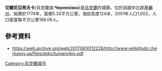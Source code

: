 {{no footnotes|time=2015-09-15T01:59:27+00:00}}
{{coord|50|13|4|N|31|55|45|E|scale:30000|display=title}}

'''切爾尼亞希夫卡'''(烏克蘭語:'''Черняхівка''')是[[烏克蘭|烏克蘭]]的城鎮，位於該國中北部[[基輔州|基輔州]]，始建於1774年，面積5.33平方公里，海拔高度124米，2001年人口1,002，人口密度每平方公里188.06人。

==參考資料==
* https://web.archive.org/web/20170610112228/http://www.velikijhutir.cherkassy.ua/files/doks/tumanvikiv.pdf

{{Ukraine-geo-stub}}
[[Category:烏克蘭城市|Category:烏克蘭城市]]